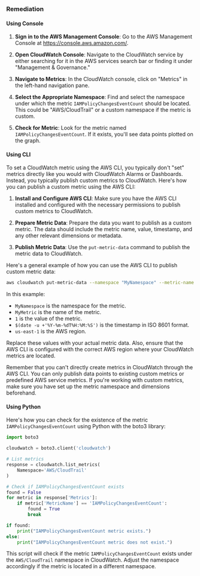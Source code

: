 ### Remediation

#### Using Console

1. **Sign in to the AWS Management Console**: Go to the AWS Management Console at https://console.aws.amazon.com/.

2. **Open CloudWatch Console**: Navigate to the CloudWatch service by either searching for it in the AWS services search bar or finding it under "Management & Governance."

3. **Navigate to Metrics**: In the CloudWatch console, click on "Metrics" in the left-hand navigation pane.

4. **Select the Appropriate Namespace**: Find and select the namespace under which the metric `IAMPolicyChangesEventCount` should be located. This could be "AWS/CloudTrail" or a custom namespace if the metric is custom.

5. **Check for Metric**: Look for the metric named `IAMPolicyChangesEventCount`. If it exists, you'll see data points plotted on the graph.

#### Using CLI

To set a CloudWatch metric using the AWS CLI, you typically don't "set" metrics directly like you would with CloudWatch Alarms or Dashboards. Instead, you typically publish custom metrics to CloudWatch. Here's how you can publish a custom metric using the AWS CLI:

1. **Install and Configure AWS CLI**: Make sure you have the AWS CLI installed and configured with the necessary permissions to publish custom metrics to CloudWatch.

2. **Prepare Metric Data**: Prepare the data you want to publish as a custom metric. The data should include the metric name, value, timestamp, and any other relevant dimensions or metadata.

3. **Publish Metric Data**: Use the `put-metric-data` command to publish the metric data to CloudWatch.

Here's a general example of how you can use the AWS CLI to publish custom metric data:

```bash
aws cloudwatch put-metric-data --namespace "MyNamespace" --metric-name "MyMetric" --value 1 --timestamp "$(date -u +'%Y-%m-%dT%H:%M:%S')" --region "us-east-1"
```

In this example:
- `MyNamespace` is the namespace for the metric.
- `MyMetric` is the name of the metric.
- `1` is the value of the metric.
- `$(date -u +'%Y-%m-%dT%H:%M:%S')` is the timestamp in ISO 8601 format.
- `us-east-1` is the AWS region.

Replace these values with your actual metric data. Also, ensure that the AWS CLI is configured with the correct AWS region where your CloudWatch metrics are located.

Remember that you can't directly create metrics in CloudWatch through the AWS CLI. You can only publish data points to existing custom metrics or predefined AWS service metrics. If you're working with custom metrics, make sure you have set up the metric namespace and dimensions beforehand.

#### Using Python

Here's how you can check for the existence of the metric `IAMPolicyChangesEventCount` using Python with the boto3 library:

```python
import boto3

cloudwatch = boto3.client('cloudwatch')

# List metrics
response = cloudwatch.list_metrics(
    Namespace='AWS/CloudTrail'
)

# Check if IAMPolicyChangesEventCount exists
found = False
for metric in response['Metrics']:
    if metric['MetricName'] == 'IAMPolicyChangesEventCount':
        found = True
        break

if found:
    print("IAMPolicyChangesEventCount metric exists.")
else:
    print("IAMPolicyChangesEventCount metric does not exist.")
```

This script will check if the metric `IAMPolicyChangesEventCount` exists under the `AWS/CloudTrail` namespace in CloudWatch. Adjust the namespace accordingly if the metric is located in a different namespace.
